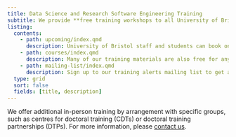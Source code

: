 ```yaml
---
title: Data Science and Research Software Engineering Training
subtitle: We provide **free training workshops to all University of Bristol staff and students** as part of our university-wide training programme. This includes workshops on data science, coding/programming, use of high performance computing (HPC) and best practices.
listing:
  contents:
    - path: upcoming/index.qmd
      description: University of Bristol staff and students can book onto courses via our online booking forms.
    - path: courses/index.qmd
      description: Many of our training materials are also free for anyone to use as both self-led courses and pre-recorded videos.
    - path: mailing-list/index.qmd
      description: Sign up to our training alerts mailing list to get announcements when new courses become available.
  type: grid
  sort: false
  fields: [title, description]
---
```


We offer additional in-person training by arrangement with specific groups, such as centres for doctoral training (CDTs) or doctoral training partnerships (DTPs).
For more information, please [contact us](/contact/index.qmd).
